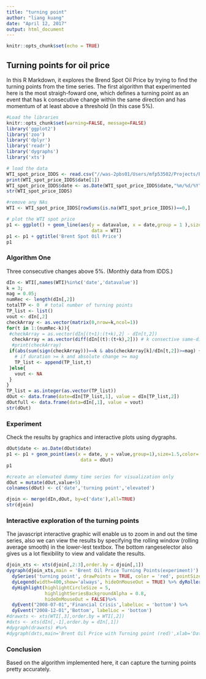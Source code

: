```yaml
---
title: "turning point"
author: "liang kuang"
date: "April 12, 2017"
output: html_document
---
```


```r
knitr::opts_chunk$set(echo = TRUE)
```

## Turning points for oil price
In this R Markdown, it explores the Brend Spot Oil Price by trying to find the turning points from the time series. The first algorithm that experimented here is the most straigh-foward one, which defines a turning point as an event that has k consecutive change within the same direction and has momentum of at least above a threshold (In this case 5%).


```r
#Load the libraries
knitr::opts_chunk$set(warning=FALSE, message=FALSE)
library('ggplot2')
library('zoo')
library('dplyr')
library('readr')
library('dygraphs')
library('xts')
```


```r
# load the data
WTI_spot_price_IDDS <- read.csv("//was-2pbs01/Users/mfp53502/Projects/EEA/R/WTI_spot_price_IDDS.csv",header=TRUE,as.is=TRUE)
print(WTI_spot_price_IDDS$date[1])
WTI_spot_price_IDDS$date <- as.Date(WTI_spot_price_IDDS$date,"%m/%d/%Y")
str(WTI_spot_price_IDDS)
```

```r
#remove any NAs
WTI <- WTI_spot_price_IDDS[rowSums(is.na(WTI_spot_price_IDDS))==0,]
```

```r
# plot the WTI spot price
p1 <- ggplot() + geom_line(aes(y = datavalue, x = date,group = 1 ),size=0.5,
                               data = WTI)
p1 <- p1 + ggtitle('Brent Spot Oil Price')
p1
```
### Algorithm One
Three consecutive changes above 5%. (Monthly data from IDDS.)
```r
dIn <- WTI[,names(WTI)%in%c('date','datavalue')]
k = 3;
mag = 0.05;
numRec <- length(dIn[,2])
totalTP <- 0  # total number of turning points
TP_list <- list()
vout <- dIn[,2]
checkArray <- as.vector(matrix(0,nrow=k,ncol=1))
for(t in 1:(numRec-k)){
 #checkArray = as.vector(dIn[(t+1):(t+k),2] - dIn[t,2])
  checkArray = as.vector(diff(dIn[(t):(t+k),2])) # k consective same-direction change
  #print(checkArray)
 if(abs(sum(sign(checkArray)))==k & abs(checkArray[k]/dIn[t,2])>=mag) {
   # if duration >= k and absolute change >= mag
   TP_list <- append(TP_list,t)
 }else{
   vout <- NA
 }
}
TP_list = as.integer(as.vector(TP_list))
dOut <- data.frame(date=dIn[TP_list,1], value = dIn[TP_list,2])
dOutfull <- data.frame(data=dIn[,1], value = vout)
str(dOut)

```

### Experiment
Check the results by graphics and interactive plots using dygraphs. 
```r
dOut$date <- as.Date(dOut$date)
p1 <- p1 + geom_point(aes(x = date, y = value,group=1),size=1.5,color='red',
                           data = dOut)
p1
```
```r
#create an elemvated dummy time series for visualization only
dOut = mutate(dOut,value+5)
colnames(dOut) <- c('date','turning point','elevated') 

djoin <- merge(dIn,dOut, by=c('date'),all=TRUE)
str(djoin)
```

### Interactive exploration of the turning points
The javascript interactive graphic will enable us to zoom in and out the time series, also we can view the results by specifying the rolling window (rolling average smooth) in the lower-lest textbox. The bottom rangeselector also gives us a lot flexibility to view and validate the results. 

```r

djoin_xts <- xts(djoin[,2:3],order.by = djoin[,1])
dygraph(djoin_xts,main = 'Brent Oil Price Turning Points(experiment)') %>% dyRangeSelector() %>% dySeries('datavalue',label='Brent Oil Price',drawPoints = FALSE,color='black') %>% 
  dySeries('turning point', drawPoints = TRUE, color = 'red', pointSize = 2) %>%
  dyLegend(width=400,show='always', hideOnMouseOut = TRUE) %>% dyRoller(rollPeriod=1) %>% 
  dyHighlight(highlightCircleSize = 5,
              highlightSeriesBackgroundAlpha = 0.8,
              hideOnMouseOut = FALSE)%>%
  dyEvent("2008-07-01",'Financial Crisis',labelLoc = 'bottom') %>%
  dyEvent("2008-12-01",'Bottom', labelLoc = 'bottom')
#drawxts <- xts(WTI[,3],order.by = WTI[,2])
#dxts <- xts(dIn[,-1],order.by = dIn[,1]) 
#dygraph(drawxts) #%>% 
#dygraph(dxts,main='Brent Oil Price with Turning point (red)',xlab='Date') %>% dyRangeSelector()

```

### Conclusion
Based on the algorithm implemented here, it can capture the turning points pretty accurately. 

